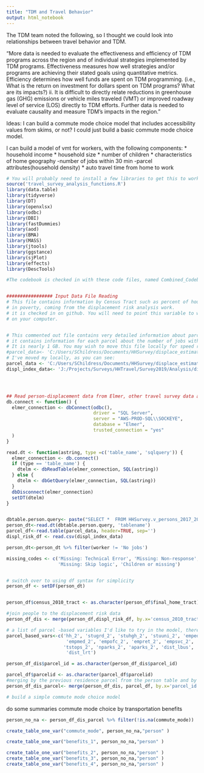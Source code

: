 ```yaml
---
title: "TDM and Travel Behavior"
output: html_notebook
---
```

The TDM team noted the following, so I thought we could look into relationships between travel behavior and TDM.

“More data is needed to evaluate the effectiveness and efficiency of TDM programs across the region and of individual strategies implemented by TDM programs. Effectiveness measures how well strategies and/or programs are achieving their stated goals using quantitative metrics. Efficiency determines how well funds are spent on TDM programming. (i.e., What is the return on investment for dollars spent on TDM programs? What are its impacts?) ii. It is difficult to directly relate reductions in greenhouse gas (GHG) emissions or vehicle miles traveled (VMT) or improved roadway level of service (LOS) directly to TDM efforts. Further data is needed to evaluate causality and measure TDM’s impacts in the region.”

Ideas:
I can build a commute mode choice model that includes accessibility values from skims, or not? I could just build a basic commute mode choice model.

I can build a model of vmt for workers, with the following components: 
* household income
* household size
* number of children
* characteristics of home geography
  -number of jobs within 30 min
  -parcel attributes(household density)
* auto travel time from home to work
  



```r
# You will probably need to install a few libraries to get this to work.
source('travel_survey_analysis_functions.R')
library(data.table)
library(tidyverse)
library(DT)
library(openxlsx)
library(odbc)
library(DBI)
library(fastDummies)
library(aod)
library(BMA)
library(MASS)
library(jtools)
library(ggstance)
library(sjPlot)
library(effects)
library(DescTools)


```



```r
#The codebook is checked in with these code files, named Combined_Codebook_022020.xlsx


################# Input Data File Reading
# This file contains information by Census Tract such as percent of households https://www.psrc.org/displacement-risk-mapping
# in poverty, coming from the displacement risk analysis work.
# it is checked in on github. You will need to point this variable to where it is
# on your computer.


# This commented out file contains very detailed information about parcels.  For example,
# it contains information for each parcel about the number of jobs within a half mile.
# It is nearly 1 GB. You may wish to move this file locally for speed reasons. This is 2018 parcel data
#parcel_data<- 'C:/Users/SChildress/Documents/HHSurvey/displace_estimate/buffered_parcels.txt'
# I've moved my locally, as you can see:
parcel_data <- 'C:/Users/SChildress/Documents/HHSurvey/displace_estimate/buffered_parcels.dat'
displ_index_data<- 'J:/Projects/Surveys/HHTravel/Survey2019/Analysis/displacement/estimation_files/displacement_risk_estimation.csv'




## Read person-displacement data from Elmer, other travel survey data as well
db.connect <- function() {
  elmer_connection <- dbConnect(odbc(),
                                driver = "SQL Server",
                                server = "AWS-PROD-SQL\\SOCKEYE",
                                database = "Elmer",
                                trusted_connection = "yes"
  )
}

read.dt <- function(astring, type =c('table_name', 'sqlquery')) {
  elmer_connection <- db.connect()
  if (type == 'table_name') {
    dtelm <- dbReadTable(elmer_connection, SQL(astring))
  } else {
    dtelm <- dbGetQuery(elmer_connection, SQL(astring))
  }
  dbDisconnect(elmer_connection)
  setDT(dtelm)
}


dbtable.person.query<- paste("SELECT *  FROM HHSurvey.v_persons_2017_2019_in_house")
person_dt<-read.dt(dbtable.person.query, 'tablename')
parcel_df<-read.table(parcel_data, header=TRUE, sep='')
displ_risk_df <- read.csv(displ_index_data)
```


```r
person_dt<-person_dt %>% filter(worker != 'No jobs')

missing_codes <- c('Missing: Technical Error', 'Missing: Non-response', 
                   'Missing: Skip logic', 'Children or missing')


# switch over to using df syntax for simplicity
person_df <- setDF(person_dt)


person_df$census_2010_tract <- as.character(person_df$final_home_tract)

#join people to the displacement risk data
person_df_dis <- merge(person_df,displ_risk_df, by.x='census_2010_tract', by.y='GEOID', all.x=TRUE)
```


```r

# a list of parcel -based variables I'd like to try in the model, there are more on the file
parcel_based_vars<-c('hh_2', 'stugrd_2', 'stuhgh_2', 'stuuni_2', 'empedu_2', 'empfoo_2', 'empgov_2', 'empind_2',
                      'empmed_2', 'empofc_2', 'empret_2', 'empsvc_2', 'emptot_2', 'ppricdy2', 'pprichr2',
                     'tstops_2', 'nparks_2', 'aparks_2', 'dist_lbus', 'dist_ebus', 'dist_crt', 'dist_fry',
                      'dist_lrt')

person_df_dis$parcel_id = as.character(person_df_dis$parcel_id)

parcel_df$parcelid <- as.character(parcel_df$parcelid)
#merging by the previous residence parcel from the person table and by the parcel id in the parcel table
person_df_dis_parcel<- merge(person_df_dis, parcel_df, by.x='parcel_id', by.y='parcelid', all.x = TRUE)

```
```r
# build a simple commute mode choice model


```


do some summaries commute mode choice by transportation benefits
```r

person_no_na <- person_df_dis_parcel %>% filter(!is.na(commute_mode))

create_table_one_var("commute_mode", person_no_na,"person" )

create_table_one_var("benefits_1", person_no_na,"person" )

create_table_one_var("benefits_2", person_no_na,"person" )
create_table_one_var("benefits_3", person_no_na,"person" )
create_table_one_var("benefits_4", person_no_na,"person" )



```
